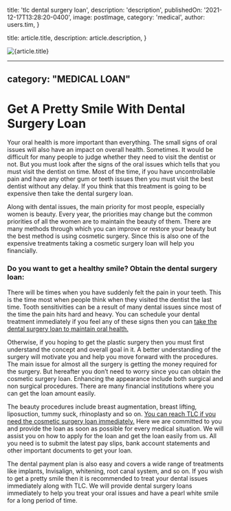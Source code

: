 
  title: 'tlc dental surgery loan',
  description: 'description',
  publishedOn: '2021-12-17T13:28:20-0400',
  image: postImage,
  category: 'medical',
  author: users.tim,
}

  title: article.title,
  description: article.description,
}


<Image src={postImage} alt={article.title} />

---
category: "MEDICAL LOAN"
---

# Get A Pretty Smile With Dental Surgery Loan

Your oral health is more important than everything. The small signs of oral issues will also have an impact on overall health. Sometimes. It would be difficult for many people to judge whether they need to visit the dentist or not. But you must look after the signs of the oral issues which tells that you must visit the dentist on time. Most of the time, if you have uncontrollable pain and have any other gum or teeth issues then you must visit the best dentist without any delay. If you think that this treatment is going to be expensive then take the dental surgery loan.

Along with dental issues, the main priority for most people, especially women is beauty. Every year, the priorities may change but the common priorities of all the women are to maintain the beauty of them. There are many methods through which you can improve or restore your beauty but the best method is using cosmetic surgery. Since this is also one of the expensive treatments taking a cosmetic surgery loan will help you financially.

### Do you want to get a healthy smile? Obtain the dental surgery loan:

There will be times when you have suddenly felt the pain in your teeth. This is the time most when people think when they visited the dentist the last time. Tooth sensitivities can be a result of many dental issues since most of the time the pain hits hard and heavy. You can schedule your dental treatment immediately if you feel any of these signs then you can [take the dental surgery loan to maintain oral health.](https://tlc.com.au/choose-dental-surgery-loan-for-all-your-dental-work/)

Otherwise, if you hoping to get the plastic surgery then you must first understand the concept and overall goal in it. A better understanding of the surgery will motivate you and help you move forward with the procedures. The main issue for almost all the surgery is getting the money required for the surgery. But hereafter you don’t need to worry since you can obtain the cosmetic surgery loan. Enhancing the appearance include both surgical and non surgical procedures. There are many financial institutions where you can get the loan amount easily.

The beauty procedures include breast augmentation, breast lifting, liposuction, tummy suck, rhinoplasty and so on. [You can reach TLC if you need the cosmetic surgery loan immediately.](https://medical.tlc.com.au/cosmetic-surgery/) Here we are committed to you and provide the loan as soon as possible for every medical situation. We will assist you on how to apply for the loan and get the loan easily from us. All you need is to submit the latest pay slips, bank account statements and other important documents to get your loan.

The dental payment plan is also easy and covers a wide range of treatments like implants, Invisalign, whitening, root canal system, and so on. If you wish to get a pretty smile then it is recommended to treat your dental issues immediately along with TLC. We will provide dental surgery loans immediately to help you treat your oral issues and have a pearl white smile for a long period of time.
